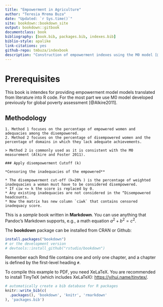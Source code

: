 ```yaml
--- 
title: "Empowerment in Agriculture"
author: "Teresia Mrema Buza"
date: "Updated: `r Sys.time()`"
site: bookdown::bookdown_site
output: bookdown::gitbook
documentclass: book
bibliography: [book.bib, packages.bib, indexes.bib]
biblio-style: apalike
link-citations: yes
github-repo: tmbuza/indexbook
description: "Construction of empowerment indexes using the M0 model [@Alkire2011]."
---
```


# Prerequisites

This book is intendes for providing empowerment model models translated from literature into R code. For the most part we use M0 model developed previously for global poverty assessment [@Alkire2011].

## Methodology
```block

1. Method 1 focuses on the percentage of empowered women and adequacies among the disempowered. 
2. Method 2 focuses on the percentage of disempowered women and the percentage of domains in which they lack adequate achievements. 

> Method 2 is commonly used as it is consistent with the M0 measurement (Alkire and Foster 2011).

### Apply disempowerment Cutoff (k)

*Censoring the inadequacies of the empowered**

* The disempowerment cut-off (k=20% ) is the percentage of weighted inadequacies a woman must have to be considered disempowered. 
* If ciw <= k the score is replaced by 0.
* Any existing inadequacies are not considered in the “Disempowered headcounts.
* Now the matrix has new column `ciwk` that contains censored inadequacy score.
```

This is a _sample_ book written in **Markdown**. You can use anything that Pandoc's Markdown supports, e.g., a math equation $a^2 + b^2 = c^2$.

The **bookdown** package can be installed from CRAN or Github:

```r
install.packages("bookdown")
# or the development version
# devtools::install_github("rstudio/bookdown")
```

Remember each Rmd file contains one and only one chapter, and a chapter is defined by the first-level heading `#`.

To compile this example to PDF, you need XeLaTeX. You are recommended to install TinyTeX (which includes XeLaTeX): <https://yihui.name/tinytex/>.

```r
# automatically create a bib database for R packages
knitr::write_bib(c(
  .packages(), 'bookdown', 'knitr', 'rmarkdown'
), 'packages.bib')
```

